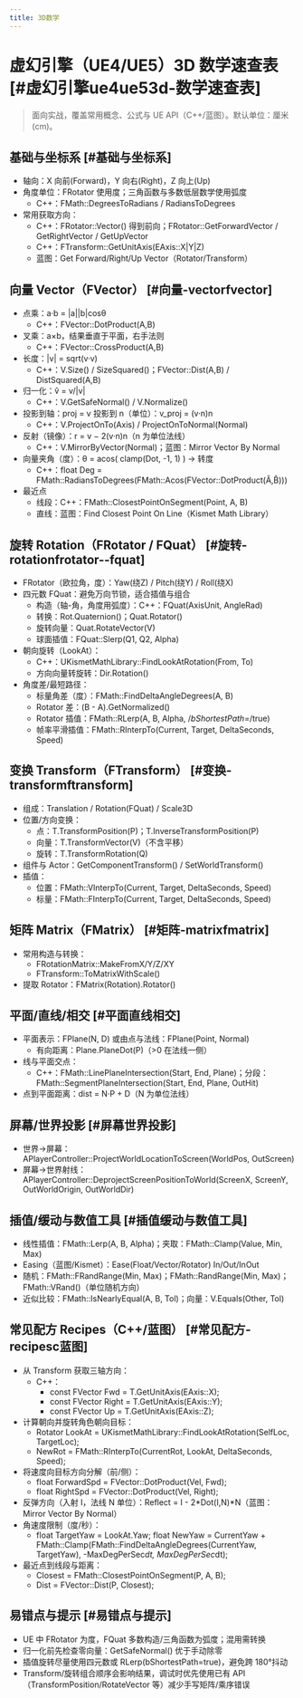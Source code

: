 ```yaml
---
title: 3D数学
---
```

# 虚幻引擎（UE4/UE5）3D 数学速查表 \[#虚幻引擎ue4ue53d-数学速查表]

> 面向实战，覆盖常用概念、公式与 UE API（C++/蓝图）。默认单位：厘米(cm)。

## 基础与坐标系 \[#基础与坐标系]

* 轴向：X 向前(Forward)，Y 向右(Right)，Z 向上(Up)
* 角度单位：FRotator 使用度；三角函数与多数低层数学使用弧度
  * C++：FMath::DegreesToRadians / RadiansToDegrees
* 常用获取方向：
  * C++：FRotator::Vector() 得到前向；FRotator::GetForwardVector / GetRightVector / GetUpVector
  * C++：FTransform::GetUnitAxis(EAxis::X|Y|Z)
  * 蓝图：Get Forward/Right/Up Vector（Rotator/Transform）

## 向量 Vector（FVector） \[#向量-vectorfvector]

* 点乘：a·b = |a||b|cosθ
  * C++：FVector::DotProduct(A,B)
* 叉乘：a×b，结果垂直于平面，右手法则
  * C++：FVector::CrossProduct(A,B)
* 长度：|v| = sqrt(v·v)
  * C++：V.Size() / SizeSquared()；FVector::Dist(A,B) / DistSquared(A,B)
* 归一化：v̂ = v/|v|
  * C++：V.GetSafeNormal() / V.Normalize()
* 投影到轴：proj = v 投影到 n（单位）：v\_proj = (v·n)n
  * C++：V.ProjectOnTo(Axis) / ProjectOnToNormal(Normal)
* 反射（镜像）：r = v − 2(v·n)n（n 为单位法线）
  * C++：V.MirrorByVector(Normal)；蓝图：Mirror Vector By Normal
* 向量夹角（度）：θ = acos( clamp(Dot, -1, 1) ) → 转度
  * C++：float Deg = FMath::RadiansToDegrees(FMath::Acos(FVector::DotProduct(Â,B̂)))
* 最近点
  * 线段：C++：FMath::ClosestPointOnSegment(Point, A, B)
  * 直线：蓝图：Find Closest Point On Line（Kismet Math Library）

## 旋转 Rotation（FRotator / FQuat） \[#旋转-rotationfrotator--fquat]

* FRotator（欧拉角，度）：Yaw(绕Z) / Pitch(绕Y) / Roll(绕X)
* 四元数 FQuat：避免万向节锁，适合插值与组合
  * 构造（轴-角，角度用弧度）：C++：FQuat(AxisUnit, AngleRad)
  * 转换：Rot.Quaternion()；Quat.Rotator()
  * 旋转向量：Quat.RotateVector(V)
  * 球面插值：FQuat::Slerp(Q1, Q2, Alpha)
* 朝向旋转（LookAt）：
  * C++：UKismetMathLibrary::FindLookAtRotation(From, To)
  * 方向向量转旋转：Dir.Rotation()
* 角度差/最短路径：
  * 标量角差（度）：FMath::FindDeltaAngleDegrees(A, B)
  * Rotator 差：(B - A).GetNormalized()
  * Rotator 插值：FMath::RLerp(A, B, Alpha, /*bShortestPath=*/true)
  * 帧率平滑插值：FMath::RInterpTo(Current, Target, DeltaSeconds, Speed)

## 变换 Transform（FTransform） \[#变换-transformftransform]

* 组成：Translation / Rotation(FQuat) / Scale3D
* 位置/方向变换：
  * 点：T.TransformPosition(P)；T.InverseTransformPosition(P)
  * 向量：T.TransformVector(V)（不含平移）
  * 旋转：T.TransformRotation(Q)
* 组件与 Actor：GetComponentTransform() / SetWorldTransform()
* 插值：
  * 位置：FMath::VInterpTo(Current, Target, DeltaSeconds, Speed)
  * 标量：FMath::FInterpTo(Current, Target, DeltaSeconds, Speed)

## 矩阵 Matrix（FMatrix） \[#矩阵-matrixfmatrix]

* 常用构造与转换：
  * FRotationMatrix::MakeFromX/Y/Z/XY
  * FTransform::ToMatrixWithScale()
* 提取 Rotator：FMatrix(Rotation).Rotator()

## 平面/直线/相交 \[#平面直线相交]

* 平面表示：FPlane(N, D) 或由点与法线：FPlane(Point, Normal)
  * 有向距离：Plane.PlaneDot(P)（>0 在法线一侧）
* 线与平面交点：
  * C++：FMath::LinePlaneIntersection(Start, End, Plane)；分段：FMath::SegmentPlaneIntersection(Start, End, Plane, OutHit)
* 点到平面距离：dist = N·P + D（N 为单位法线）

## 屏幕/世界投影 \[#屏幕世界投影]

* 世界→屏幕：APlayerController::ProjectWorldLocationToScreen(WorldPos, OutScreen)
* 屏幕→世界射线：APlayerController::DeprojectScreenPositionToWorld(ScreenX, ScreenY, OutWorldOrigin, OutWorldDir)

## 插值/缓动与数值工具 \[#插值缓动与数值工具]

* 线性插值：FMath::Lerp(A, B, Alpha)；夹取：FMath::Clamp(Value, Min, Max)
* Easing（蓝图/Kismet）：Ease(Float/Vector/Rotator) In/Out/InOut
* 随机：FMath::FRandRange(Min, Max)；FMath::RandRange(Min, Max)；FMath::VRand()（单位随机方向）
* 近似比较：FMath::IsNearlyEqual(A, B, Tol)；向量：V.Equals(Other, Tol)

## 常见配方 Recipes（C++/蓝图） \[#常见配方-recipesc蓝图]

* 从 Transform 获取三轴方向：
  * C++：
    * const FVector Fwd = T.GetUnitAxis(EAxis::X);
    * const FVector Right = T.GetUnitAxis(EAxis::Y);
    * const FVector Up = T.GetUnitAxis(EAxis::Z);
* 计算朝向并旋转角色朝向目标：
  * Rotator LookAt = UKismetMathLibrary::FindLookAtRotation(SelfLoc, TargetLoc);
  * NewRot = FMath::RInterpTo(CurrentRot, LookAt, DeltaSeconds, Speed);
* 将速度向目标方向分解（前/侧）：
  * float ForwardSpd = FVector::DotProduct(Vel, Fwd);
  * float RightSpd = FVector::DotProduct(Vel, Right);
* 反弹方向（入射 I，法线 N 单位）：Reflect = I - 2\*Dot(I,N)\*N（蓝图：Mirror Vector By Normal）
* 角速度限制（度/秒）：
  * float TargetYaw = LookAt.Yaw; float NewYaw = CurrentYaw + FMath::Clamp(FMath::FindDeltaAngleDegrees(CurrentYaw, TargetYaw), -MaxDegPerSec*dt, MaxDegPerSec*dt);
* 最近点到线段与距离：
  * Closest = FMath::ClosestPointOnSegment(P, A, B);
  * Dist = FVector::Dist(P, Closest);

## 易错点与提示 \[#易错点与提示]

* UE 中 FRotator 为度，FQuat 多数构造/三角函数为弧度；混用需转换
* 归一化前先检查零向量：GetSafeNormal() 优于手动除零
* 插值旋转尽量使用四元数或 RLerp(bShortestPath=true)，避免跨 180°抖动
* Transform/旋转组合顺序会影响结果，调试时优先使用已有 API（TransformPosition/RotateVector 等）减少手写矩阵/乘序错误
